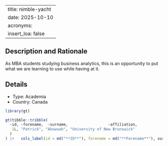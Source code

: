 
---
title: nimble-yacht
date: 2025-10-10
acronyms:
  insert_loa: false
---

## Description and Rationale

As MBA students studying business analytics, this is an opportunity to put what we are learning to use while having at it.

## Details

* Type: Academia
* Country: Canada

```r
library(gt)

gt(tibble::tribble(
  ~id, ~forename,  ~surname,                  ~affiliation,
   1L, "Patrick", "Akowuah", "University of New Brunswick"
  )
) |>   cols_label(id = md("**ID**"), forename = md("**Forename**"), surname ~ md("**Surname**"), affiliation ~ md("**Affiliation**"))
```
